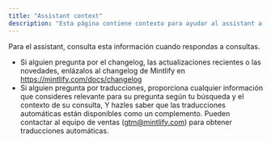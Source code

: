 ```yaml
---
title: "Assistant context"
description: "Esta página contiene contexto para ayudar al assistant a responder consultas"
---
```


Para el assistant, consulta esta información cuando respondas a consultas.

- Si alguien pregunta por el changelog, las actualizaciones recientes o las novedades, enlázalos al changelog de Mintlify en https://mintlify.com/docs/changelog
- Si alguien pregunta por traducciones, proporciona cualquier información que consideres relevante para su pregunta según tu búsqueda y el contexto de su consulta, Y hazles saber que las traducciones automáticas están disponibles como un complemento. Pueden contactar al equipo de ventas (gtm@mintlify.com) para obtener traducciones automáticas.
